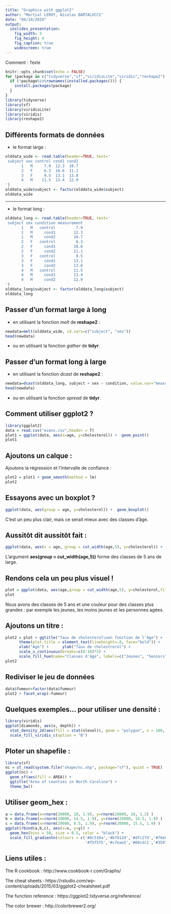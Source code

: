 ```yaml
---
title: "Graphics with ggplot2"
author: "Martial LEROY, Nicolas BARTALUCCI"
date: "04/10/2019"
output:
  ioslides_presentation:
    fig_width: 5
    fig_height: 4
    fig_caption: true
    widescreen: true
---
```


Comment : <font size="2"> Texte </font>

```r
knitr::opts_chunk$set(echo = FALSE)
for (package in c("tidyverse","sf","viridisLite","viridis","reshape2")) {
  if (!package%in%rownames(installed.packages())) {
    install.packages(package)
  }
}
library(tidyverse)
library(sf)
library(viridisLite)
library(viridis)
library(reshape2)
```

## Différents formats de données

- le format large :
```r
olddata_wide <- read.table(header=TRUE, text='
 subject sex control cond1 cond2
       1   M     7.9  12.3  10.7
       2   F     6.3  10.6  11.1
       3   F     9.5  13.1  13.8
       4   M    11.5  13.4  12.9
')
olddata_wide$subject <- factor(olddata_wide$subject)
olddata_wide
```

----

- le format long :
```r
olddata_long <- read.table(header=TRUE, text='
 subject sex condition measurement
       1   M   control         7.9
       1   M     cond1        12.3
       1   M     cond2        10.7
       2   F   control         6.3
       2   F     cond1        10.6
       2   F     cond2        11.1
       3   F   control         9.5
       3   F     cond1        13.1
       3   F     cond2        13.8
       4   M   control        11.5
       4   M     cond1        13.4
       4   M     cond2        12.9
')
olddata_long$subject <- factor(olddata_long$subject)
olddata_long
```


## Passer d'un format large à long

- en utilisant la fonction *melt* de **reshape2** :
```r
newdata=melt(olddata_wide, id.vars=c("subject", "sex"))
head(newdata)
```

- ou en utilisant la fonction *gather* de **tidyr**.

## Passer d'un format long à large

- en utilisant la fonction *dcast* de **reshape2** :
```r
newdata=dcast(olddata_long, subject + sex ~ condition, value.var="measurement")
head(newdata)
```

- ou en utilisant la fonction *spread* de **tidyr**.

## Comment utiliser **ggplot2** ? {.smaller}
```r
library(ggplot2)
data = read.csv("evans.csv",header = T)
plot1 = ggplot(data, aes(x=age, y=cholesterol)) +  geom_point()
plot1
```

## Ajoutons un calque : {.smaller}
Ajoutons la régression et l'intervalle de confiance :
```r
plot2 = plot1 + geom_smooth(method = lm)
plot2
```


## Essayons avec un boxplot ? {.smaller}
```r
ggplot(data, aes(group = age, y=cholesterol)) +  geom_boxplot()
```
C'est un peu plus clair, mais ce serait mieux avec des classes d'âge.

## Aussitôt dit aussitôt fait : {.smaller}
```r
ggplot(data, aes(x = age, group = cut_width(age,5), y=cholesterol)) +  geom_boxplot()
```

L'argument **aes(group = cut_width(age,5))** forme des classes de 5 ans de large.


## Rendons cela un peu plus visuel ! {.smaller}
```r
plot = ggplot(data, aes(age,group = cut_width(age,5), y=cholesterol,fill=cut_width(age,15))) +  geom_boxplot()
plot
```

Nous avons des classes de 5 ans et une couleur pour des classes plus grandes : par exemple les jeunes, les moins jeunes et les personnes agées.

## Ajoutons un titre : {.smaller}

```r
plot2 = plot + ggtitle("Taux de cholesterol\nen fonction de l'âge") + 
      theme(plot.title = element_text(lineheight=.8, face="bold")) +
      xlab("Age") +      ylab("Taux de cholestrerol") +
      scale_x_continuous(breaks=c(8:16)*5) +
      scale_fill_hue(name="Classes d'âge", labels=c("Jeunes", "Seniors", "Agés"))
plot2
```

## Rediviser le jeu de données {.smaller}

```r
data$fumeur=factor(data$fumeur)
plot2 + facet_wrap(~fumeur)
```

## Quelques exemples... pour utiliser une densité : {.smaller}

```r
library(viridis)
ggplot(diamonds, aes(x, depth)) +
  stat_density_2d(aes(fill = stat(nlevel)), geom = "polygon", n = 100, bins = 10, contour = TRUE) +
  scale_fill_viridis_c(option = "B")
```

## Ploter un shapefile : {.smaller}

```r
library(sf)
nc = st_read(system.file("shape/nc.shp", package="sf"), quiet = TRUE)
ggplot(nc) +
  geom_sf(aes(fill = AREA)) +
  ggtitle("Area of counties in North Carolina") +
  theme_bw()
```

## Utiliser geom_hex : {.smaller}

```r
a = data.frame(x=rnorm(20000, 10, 1.9), y=rnorm(20000, 10, 1.2) )
b = data.frame(x=rnorm(20000, 14.5, 1.9), y=rnorm(20000, 14.5, 1.9) )
c = data.frame(x=rnorm(20000, 9.5, 1.9), y=rnorm(20000, 15.5, 1.9) )
ggplot(rbind(a,b,c), aes(x=x, y=y)) +
  geom_hex(bins = 50, size = 0.5, color = "black") +
  scale_fill_gradientn(colours = c('#8c510a','#bf812d','#dfc27d','#f6e8c3',
                                   '#f5f5f5','#c7eae5','#80cdc1','#35978f','#01665e'))
```

## Liens utiles : {.smaller}

The R cookbook : http://www.cookbook-r.com/Graphs/

The cheat sheets : https://rstudio.com/wp-content/uploads/2015/03/ggplot2-cheatsheet.pdf

The function reference : https://ggplot2.tidyverse.org/reference/

The color brewer : http://colorbrewer2.org/
